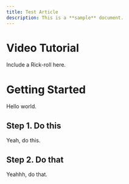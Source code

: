 ```yaml
---
title: Test Article
description: This is a **sample** document.
---
```


# Video Tutorial

Include a Rick-roll here.

# Getting Started

Hello world.

## Step 1. Do this

Yeah, do this.

## Step 2. Do that

Yeahhh, do that.
